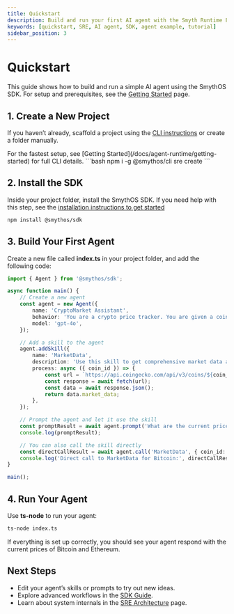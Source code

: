 ```yaml
---
title: Quickstart
description: Build and run your first AI agent with the Smyth Runtime Environment (SRE) using a real-world example.
keywords: [quickstart, SRE, AI agent, SDK, agent example, tutorial]
sidebar_position: 3
---
```


# Quickstart

<InfoCallout title="Fastest Path to Your First Agent">
This guide shows how to build and run a simple AI agent using the SmythOS SDK. For setup and prerequisites, see the <a href="/docs/agent-runtime/getting-started">Getting Started</a> page.
</InfoCallout>

<Spacer size="md" />

## 1. Create a New Project

If you haven’t already, scaffold a project using the [CLI instructions](/docs/agent-runtime/getting-started) or create a folder manually.

<TipCallout title="CLI Scaffolding (Recommended)">
For the fastest setup, see [Getting Started](/docs/agent-runtime/getting-started) for full CLI details.
```bash
npm i -g @smythos/cli
sre create
```
</TipCallout>

<Spacer size="md" />

## 2. Install the SDK

Inside your project folder, install the SmythOS SDK. If you need help with this step, see the [installation instructions to get started](/docs/agent-runtime/getting-started)

```bash
npm install @smythos/sdk
```

<Spacer size="md" />

## 3. Build Your First Agent

Create a new file called <strong>index.ts</strong> in your project folder, and add the following code:

```typescript
import { Agent } from '@smythos/sdk';

async function main() {
    // Create a new agent
    const agent = new Agent({
        name: 'CryptoMarket Assistant',
        behavior: 'You are a crypto price tracker. You are given a coin id and you need to get the price of the coin in USD',
        model: 'gpt-4o',
    });

    // Add a skill to the agent
    agent.addSkill({
        name: 'MarketData',
        description: 'Use this skill to get comprehensive market data and statistics for a cryptocurrency',
        process: async ({ coin_id }) => {
            const url = `https://api.coingecko.com/api/v3/coins/${coin_id}?localization=false&tickers=false&market_data=true&community_data=false&developer_data=false&sparkline=false`;
            const response = await fetch(url);
            const data = await response.json();
            return data.market_data;
        },
    });

    // Prompt the agent and let it use the skill
    const promptResult = await agent.prompt('What are the current prices of Bitcoin and Ethereum ?');
    console.log(promptResult);

    // You can also call the skill directly
    const directCallResult = await agent.call('MarketData', { coin_id: 'bitcoin' });
    console.log('Direct call to MarketData for Bitcoin:', directCallResult.current_price.usd);
}

main();
```

<Spacer size="md" />

## 4. Run Your Agent

Use <strong>ts-node</strong> to run your agent:

```bash
ts-node index.ts
```

<InfoCallout title="What to Expect">
If everything is set up correctly, you should see your agent respond with the current prices of Bitcoin and Ethereum.
</InfoCallout>

<Spacer size="md" />

## Next Steps

- Edit your agent’s skills or prompts to try out new ideas.
- Explore advanced workflows in the [SDK Guide](/docs/agent-runtime/sdk-guide).
- Learn about system internals in the [SRE Architecture](/docs/agent-runtime/architecture) page.
